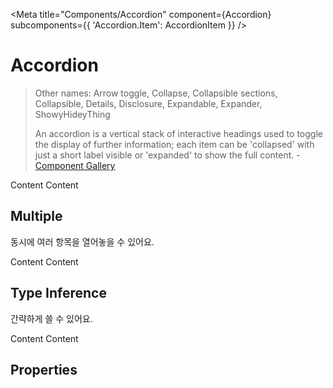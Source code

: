 

<Meta
  title="Components/Accordion"
  component={Accordion}
  subcomponents={{ 'Accordion.Item': AccordionItem }}
/>


# Accordion

> Other names: Arrow toggle, Collapse, Collapsible sections, Collapsible, Details, Disclosure, Expandable, Expander, ShowyHideyThing
>
> An accordion is a vertical stack of interactive headings used to toggle the display of further information; each item can be 'collapsed' with just a short label visible or 'expanded' to show the full content. - [Component Gallery](https://component.gallery/components/accordion/)

<Canvas>
  <Story name="Default">
    <Accordion>
      <Accordion.Item title="Item 1">Content</Accordion.Item>
      <Accordion.Item title="Item 2">Content</Accordion.Item>
    </Accordion>
  </Story>
</Canvas>

## Multiple

동시에 여러 항목을 열어놓을 수 있어요.

<Canvas>
  <Story name="Multiple">
    <Accordion multiple>
      <Accordion.Item title="Item 1">Content</Accordion.Item>
      <Accordion.Item title="Item 2">Content</Accordion.Item>
    </Accordion>
  </Story>
</Canvas>

## Type Inference

간략하게 쓸 수 있어요.

<Canvas>
  <Story name="Type Inference">
    <Accordion>
      <Item label="Item 1">Content</Item>
      <Item label="Item 2">Content</Item>
    </Accordion>
  </Story>
</Canvas>

## Properties

<ArgsTable />